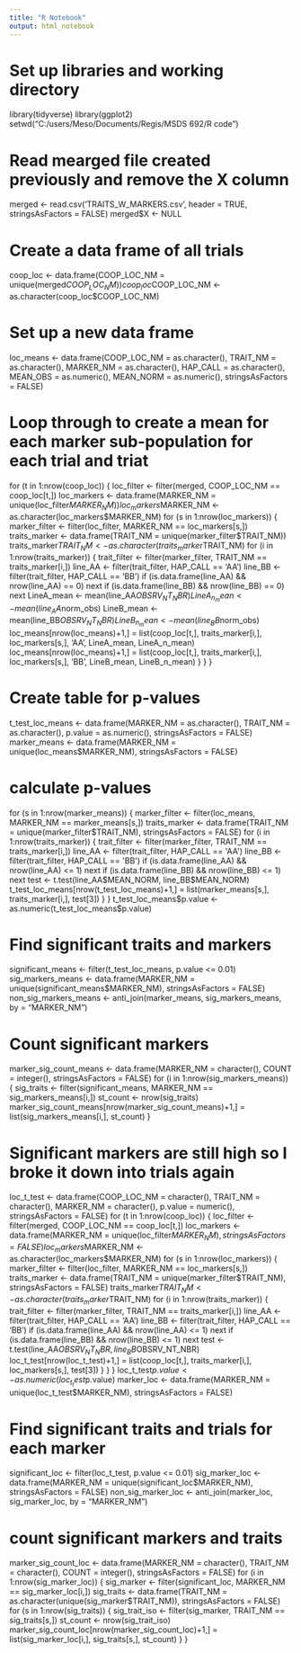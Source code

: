 ```yaml
---
title: "R Notebook"
output: html_notebook
---
```


# Set up libraries and working directory
library(tidyverse)
library(ggplot2)
setwd("C:/users/Meso/Documents/Regis/MSDS 692/R code")

# Read mearged file created previously and remove the X column
merged <- read.csv('TRAITS_W_MARKERS.csv', header = TRUE, stringsAsFactors = FALSE)
merged$X <- NULL

# Create a data frame of all trials
coop_loc <- data.frame(COOP_LOC_NM = unique(merged$COOP_LOC_NM))
coop_loc$COOP_LOC_NM <- as.character(coop_loc$COOP_LOC_NM)

# Set up a new data frame
loc_means <- data.frame(COOP_LOC_NM = as.character(), TRAIT_NM = as.character(), MARKER_NM = as.character(), HAP_CALL = as.character(), MEAN_OBS = as.numeric(), MEAN_NORM = as.numeric(), stringsAsFactors = FALSE)

# Loop through to create a mean for each marker sub-population for each trial and triat
for (t in 1:nrow(coop_loc)) {
  loc_filter <- filter(merged, COOP_LOC_NM == coop_loc[t,])
  loc_markers <- data.frame(MARKER_NM = unique(loc_filter$MARKER_NM))
  loc_markers$MARKER_NM <- as.character(loc_markers$MARKER_NM)
  for (s in 1:nrow(loc_markers)) {
    marker_filter <- filter(loc_filter, MARKER_NM == loc_markers[s,])
    traits_marker <- data.frame(TRAIT_NM = unique(marker_filter$TRAIT_NM))
    traits_marker$TRAIT_NM <- as.character(traits_marker$TRAIT_NM)
    for (i in 1:nrow(traits_marker)) {
      trait_filter <- filter(marker_filter, TRAIT_NM == traits_marker[i,])
      line_AA <- filter(trait_filter, HAP_CALL == 'AA')
      line_BB <- filter(trait_filter, HAP_CALL == 'BB')
      if (is.data.frame(line_AA) && nrow(line_AA) == 0) next
      if (is.data.frame(line_BB) && nrow(line_BB) == 0) next
      LineA_mean <- mean(line_AA$OBSRV_NT_NBR)
      LineA_n_mean <- mean(line_AA$norm_obs)
      LineB_mean <- mean(line_BB$OBSRV_NT_NBR)
      LineB_n_mean <- mean(line_BB$norm_obs)
      loc_means[nrow(loc_means)+1,] = list(coop_loc[t,], traits_marker[i,], loc_markers[s,], 'AA', LineA_mean, LineA_n_mean)
      loc_means[nrow(loc_means)+1,] = list(coop_loc[t,], traits_marker[i,], loc_markers[s,], 'BB', LineB_mean, LineB_n_mean)
    }
  }
}

# Create table for p-values
t_test_loc_means <- data.frame(MARKER_NM = as.character(), TRAIT_NM = as.character(), p.value = as.numeric(), stringsAsFactors = FALSE)
marker_means <- data.frame(MARKER_NM = unique(loc_means$MARKER_NM), stringsAsFactors = FALSE)

# calculate p-values
for (s in 1:nrow(marker_means)) {
  marker_filter <- filter(loc_means, MARKER_NM == marker_means[s,])
  traits_marker <- data.frame(TRAIT_NM = unique(marker_filter$TRAIT_NM), stringsAsFactors = FALSE)
  for (i in 1:nrow(traits_marker)) {
    trait_filter <- filter(marker_filter, TRAIT_NM == traits_marker[i,])
    line_AA <- filter(trait_filter, HAP_CALL == 'AA')
    line_BB <- filter(trait_filter, HAP_CALL == 'BB')
    if (is.data.frame(line_AA) && nrow(line_AA) <= 1) next
    if (is.data.frame(line_BB) && nrow(line_BB) <= 1) next
    test <- t.test(line_AA$MEAN_NORM, line_BB$MEAN_NORM)
    t_test_loc_means[nrow(t_test_loc_means)+1,] = list(marker_means[s,], traits_marker[i,], test[3])
  }
}
t_test_loc_means$p.value <- as.numeric(t_test_loc_means$p.value)

# Find significant traits and markers
significant_means <- filter(t_test_loc_means, p.value <= 0.01)
sig_markers_means <- data.frame(MARKER_NM = unique(significant_means$MARKER_NM), stringsAsFactors = FALSE)
non_sig_markers_means <- anti_join(marker_means, sig_markers_means, by = "MARKER_NM")

# Count significant markers
marker_sig_count_means <- data.frame(MARKER_NM = character(), COUNT = integer(), stringsAsFactors = FALSE)
for (i in 1:nrow(sig_markers_means)) {
  sig_traits <- filter(significant_means, MARKER_NM == sig_markers_means[i,])
  st_count <- nrow(sig_traits)
  marker_sig_count_means[nrow(marker_sig_count_means)+1,] = list(sig_markers_means[i,], st_count)
}

# Significant markers are still high so I broke it down into trials again
loc_t_test <- data.frame(COOP_LOC_NM = character(), TRAIT_NM = character(), MARKER_NM = character(), p.value = numeric(), stringsAsFactors = FALSE)
for (t in 1:nrow(coop_loc)) {
  loc_filter <- filter(merged, COOP_LOC_NM == coop_loc[t,])
  loc_markers <- data.frame(MARKER_NM = unique(loc_filter$MARKER_NM), stringsAsFactors = FALSE)
  loc_markers$MARKER_NM <- as.character(loc_markers$MARKER_NM)
  for (s in 1:nrow(loc_markers)) {
    marker_filter <- filter(loc_filter, MARKER_NM == loc_markers[s,])
    traits_marker <- data.frame(TRAIT_NM = unique(marker_filter$TRAIT_NM), stringsAsFactors = FALSE)
    traits_marker$TRAIT_NM <- as.character(traits_marker$TRAIT_NM)
    for (i in 1:nrow(traits_marker)) {
      trait_filter <- filter(marker_filter, TRAIT_NM == traits_marker[i,])
      line_AA <- filter(trait_filter, HAP_CALL == 'AA')
      line_BB <- filter(trait_filter, HAP_CALL == 'BB')
      if (is.data.frame(line_AA) && nrow(line_AA) <= 1) next
      if (is.data.frame(line_BB) && nrow(line_BB) <= 1) next
      test <- t.test(line_AA$OBSRV_NT_NBR, line_BB$OBSRV_NT_NBR)
      loc_t_test[nrow(loc_t_test)+1,] = list(coop_loc[t,], traits_marker[i,], loc_markers[s,], test[3])
    }
  }
}
loc_t_test$p.value <- as.numeric(loc_t_test$p.value)
marker_loc <- data.frame(MARKER_NM = unique(loc_t_test$MARKER_NM), stringsAsFactors = FALSE)

# Find significant traits and trials for each marker
significant_loc <- filter(loc_t_test, p.value <= 0.01)
sig_marker_loc <- data.frame(MARKER_NM = unique(significant_loc$MARKER_NM), stringsAsFactors = FALSE)
non_sig_marker_loc <- anti_join(marker_loc, sig_marker_loc, by = "MARKER_NM")

# count significant markers and traits
marker_sig_count_loc <- data.frame(MARKER_NM = character(), TRAIT_NM = character(), COUNT = integer(), stringsAsFactors = FALSE)
for (i in 1:nrow(sig_marker_loc)) {
  sig_marker <- filter(significant_loc, MARKER_NM == sig_marker_loc[i,])
  sig_traits <- data.frame(TRAIT_NM = as.character(unique(sig_marker$TRAIT_NM)), stringsAsFactors = FALSE)
  for (s in 1:nrow(sig_traits)) {
    sig_trait_iso <- filter(sig_marker, TRAIT_NM == sig_traits[s,])
    st_count <- nrow(sig_trait_iso)
    marker_sig_count_loc[nrow(marker_sig_count_loc)+1,] = list(sig_marker_loc[i,], sig_traits[s,], st_count)
  }
}
